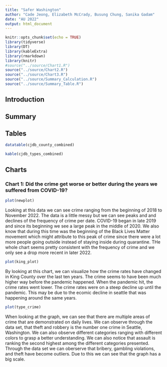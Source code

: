 ```yaml
---
title: "Safer Washington"
author: "Cade Jeong, Elizabeth McCrady, Busung Chung, Sanika Gadam"
date: "AU 2022"
output: html_document
---
```


```r
knitr::opts_chunk$set(echo = TRUE)
library(tidyverse)
library(DT)
library(kableExtra)
library(rmarkdown)
library(knitr)
#source("../source/Chart1.R")
source("../source/Chart2.R")
source("../source/Chart3.R")
source("../source/Summary_Calculation.R")
source("../source/Summary_Table.R")
```

## Introduction

## Summary

## Tables

```r
datatable(cjdb_county_combined)
```

```r
kable(cjdb_types_combined)
```
## Charts

### Chart 1: Did the crime get worse or better during the years we suffered from COVID-19?

```r
plot(newplot)
```

Looking at this data we can see crime ranging from the beginning of 2018 to November 2022. The data is a little messy but we can see peaks and and declines of the frequency of crime per date. COVID-19 began in late 2019 and since its beginning we see a large peak in the middle of 2020. We also know that during this time was the beginning of the Black Lives Matter movement which might attribute to this peak of crime since there were a lot more people going outside instead of staying inside during quarantine. THe whole chart seems pretty consistent with the frequency of crime and we only see a drop more recent in later 2022.

```r
plot(king_plot)
```

By looking at this chart, we can visualize how the crime rates have changed in King County over the last ten years. The crime seems to have been much higher way before the pandemic happened. When the pandemic hit, the crime rates went lower. The crime rates were on a steep decline up until the pandemic. This may be due to the ecomic decline in seattle that was happening around the same years. 


```r
plot(type_crime)
```

When looking at the graph, we can see that there are multiple areas of crime that are demonstrated on daily lives. We can observe through the data set, that theft and robbery is the number one crime in Seattle, Washington. We can also observe different categories ranging with different colors to grasp a better understanding. We can also notice that assault is ranking the second highest among the different categories presented. Through the data set we can oberserve that bribery, gambling violations, and theft have become outliers. Due to this we can see that the graph has a big scale. 